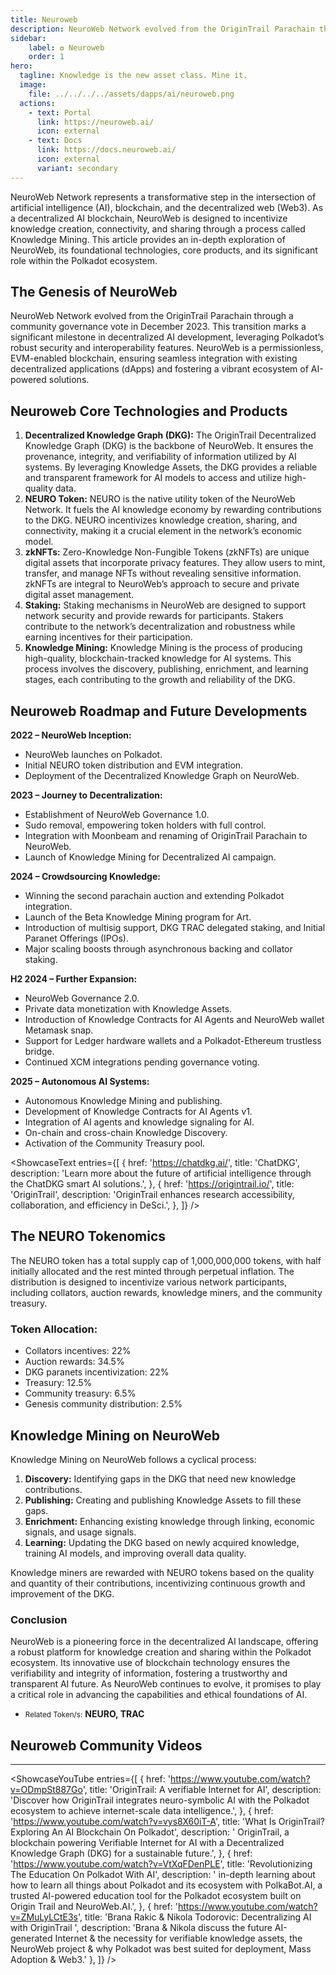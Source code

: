 ```yaml
---
title: Neuroweb
description: NeuroWeb Network evolved from the OriginTrail Parachain through a community governance vote in December 2023.
sidebar:
    label: ✪ Neuroweb
    order: 1
hero:
  tagline: Knowledge is the new asset class. Mine it.
  image: 
    file: ../../../../assets/dapps/ai/neuroweb.png
  actions:
    - text: Portal
      link: https://neuroweb.ai/
      icon: external
    - text: Docs
      link: https://docs.neuroweb.ai/
      icon: external
      variant: secondary
---
```



NeuroWeb Network represents a transformative step in the intersection of artificial intelligence (AI), blockchain, and the decentralized web (Web3). As a decentralized AI blockchain, NeuroWeb is designed to incentivize knowledge creation, connectivity, and sharing through a process called Knowledge Mining. This article provides an in-depth exploration of NeuroWeb, its foundational technologies, core products, and its significant role within the Polkadot ecosystem.

## The Genesis of NeuroWeb
NeuroWeb Network evolved from the OriginTrail Parachain through a community governance vote in December 2023. This transition marks a significant milestone in decentralized AI development, leveraging Polkadot’s robust security and interoperability features. NeuroWeb is a permissionless, EVM-enabled blockchain, ensuring seamless integration with existing decentralized applications (dApps) and fostering a vibrant ecosystem of AI-powered solutions.

## Neuroweb Core Technologies and Products
1. **Decentralized Knowledge Graph (DKG):** The OriginTrail Decentralized Knowledge Graph (DKG) is the backbone of NeuroWeb. It ensures the provenance, integrity, and verifiability of information utilized by AI systems. By leveraging Knowledge Assets, the DKG provides a reliable and transparent framework for AI models to access and utilize high-quality data.
2. **NEURO Token:** NEURO is the native utility token of the NeuroWeb Network. It fuels the AI knowledge economy by rewarding contributions to the DKG. NEURO incentivizes knowledge creation, sharing, and connectivity, making it a crucial element in the network’s economic model.
3. **zkNFTs:** Zero-Knowledge Non-Fungible Tokens (zkNFTs) are unique digital assets that incorporate privacy features. They allow users to mint, transfer, and manage NFTs without revealing sensitive information. zkNFTs are integral to NeuroWeb’s approach to secure and private digital asset management.
4. **Staking:** Staking mechanisms in NeuroWeb are designed to support network security and provide rewards for participants. Stakers contribute to the network’s decentralization and robustness while earning incentives for their participation.
5. **Knowledge Mining:** Knowledge Mining is the process of producing high-quality, blockchain-tracked knowledge for AI systems. This process involves the discovery, publishing, enrichment, and learning stages, each contributing to the growth and reliability of the DKG.

## Neuroweb Roadmap and Future Developments
**2022 – NeuroWeb Inception:**
- NeuroWeb launches on Polkadot.
- Initial NEURO token distribution and EVM integration.
- Deployment of the Decentralized Knowledge Graph on NeuroWeb.

**2023 – Journey to Decentralization:**
- Establishment of NeuroWeb Governance 1.0.
- Sudo removal, empowering token holders with full control.
- Integration with Moonbeam and renaming of OriginTrail Parachain to NeuroWeb.
- Launch of Knowledge Mining for Decentralized AI campaign.

**2024 – Crowdsourcing Knowledge:**
- Winning the second parachain auction and extending Polkadot integration.
- Launch of the Beta Knowledge Mining program for Art.
- Introduction of multisig support, DKG TRAC delegated staking, and Initial Paranet Offerings (IPOs).
- Major scaling boosts through asynchronous backing and collator staking.

**H2 2024 – Further Expansion:**
- NeuroWeb Governance 2.0.
- Private data monetization with Knowledge Assets.
- Introduction of Knowledge Contracts for AI Agents and NeuroWeb wallet Metamask snap.
- Support for Ledger hardware wallets and a Polkadot-Ethereum trustless bridge.
- Continued XCM integrations pending governance voting.

**2025 – Autonomous AI Systems:**
- Autonomous Knowledge Mining and publishing.
- Development of Knowledge Contracts for AI Agents v1.
- Integration of AI agents and knowledge signaling for AI.
- On-chain and cross-chain Knowledge Discovery.
- Activation of the Community Treasury pool.


<ShowcaseText
  entries={[
    {
      href: 'https://chatdkg.ai/',
      title: 'ChatDKG',
      description: 'Learn more about the future of artificial intelligence through the ChatDKG smart AI solutions.',
    },
        {
      href: 'https://origintrail.io/',
      title: 'OriginTrail',
      description: 'OriginTrail enhances research accessibility, collaboration, and efficiency in DeSci.',
    },
  ]}
/>

## The NEURO Tokenomics
The NEURO token has a total supply cap of 1,000,000,000 tokens, with half initially allocated and the rest minted through perpetual inflation. The distribution is designed to incentivize various network participants, including collators, auction rewards, knowledge miners, and the community treasury.

### **Token Allocation:**
- Collators incentives: 22%
- Auction rewards: 34.5%
- DKG paranets incentivization: 22%
- Treasury: 12.5%
- Community treasury: 6.5%
- Genesis community distribution: 2.5%

## Knowledge Mining on NeuroWeb
Knowledge Mining on NeuroWeb follows a cyclical process:

1. **Discovery:** Identifying gaps in the DKG that need new knowledge contributions.
2. **Publishing:** Creating and publishing Knowledge Assets to fill these gaps.
3. **Enrichment:** Enhancing existing knowledge through linking, economic signals, and usage signals.
4. **Learning:** Updating the DKG based on newly acquired knowledge, training AI models, and improving overall data quality.

Knowledge miners are rewarded with NEURO tokens based on the quality and quantity of their contributions, incentivizing continuous growth and improvement of the DKG.

### Conclusion
NeuroWeb is a pioneering force in the decentralized AI landscape, offering a robust platform for knowledge creation and sharing within the Polkadot ecosystem. Its innovative use of blockchain technology ensures the verifiability and integrity of information, fostering a trustworthy and transparent AI future. As NeuroWeb continues to evolve, it promises to play a critical role in advancing the capabilities and ethical foundations of AI.

- <small>Related Token/s:</small> **NEURO, TRAC**


## Neuroweb Community Videos
------------
<ShowcaseYouTube
  entries={[
              {
      href: 'https://www.youtube.com/watch?v=ODmpSt887Go',
      title: 'OriginTrail: A verifiable Internet for AI',
      description: 'Discover how OriginTrail integrates neuro-symbolic AI with the Polkadot ecosystem to achieve internet-scale data intelligence.',
          },
              {
      href: 'https://www.youtube.com/watch?v=vys8X60iT-A',
      title: 'What Is OriginTrail? Exploring An AI Blockchain On Polkadot',
      description: ' OriginTrail, a blockchain powering Verifiable Internet for AI with a Decentralized Knowledge Graph (DKG) for a sustainable future.',
          },
                        {
      href: 'https://www.youtube.com/watch?v=VtXqFDenPLE',
      title: 'Revolutionizing The Education On Polkadot With AI',
      description: ' in-depth learning about how to learn all things about Polkadot and its ecosystem with PolkaBot.AI, a trusted AI-powered education tool for the Polkadot ecosystem built on Origin Trail and NeuroWeb.AI.',
          },
                                  {
      href: 'https://www.youtube.com/watch?v=ZMuLyLCtE3s',
      title: 'Brana Rakic & Nikola Todorovic: Decentralizing AI with OriginTrail ',
      description: 'Brana & Nikola discuss the future AI-generated Internet & the necessity for verifiable knowledge assets, the NeuroWeb project & why Polkadot was best suited for deployment, Mass Adoption & Web3.'
          },
  ]} />